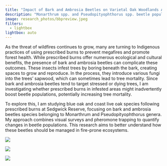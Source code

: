 ```yaml
---
title: "Impact of Bark and Ambrosia Beetles on Varietal Oak Woodlands After Fire Events"
description: "Monarthrum spp. and Pseudopityophthorus spp. beetle populations significantly influence forest health, and a deeper understanding of their relationship with fire is essential for developing safe and effective forest management techniques."
image: research_photos/bbpreview.jpeg
filters: 
  - lightbox
lightbox: auto
---
```


As the threat of wildfires continues to grow, many are turning to Indigenous practices of using prescribed burns to prevent megafires and promote forest health. While prescribed burns offer numerous ecological and cultural benefits, the presence of bark and ambrosia beetles can complicate these outcomes. These insects infest trees by boring beneath the bark, creating spaces to grow and reproduce. In the process, they introduce various fungi into the trees' sapwood, which can sometimes lead to tree mortality. Since bark and ambrosia beetles tend to target stressed or dying trees, I am investigating whether prescribed burns in infested areas might inadvertently boost beetle populations, potentially increasing tree mortality.

To explore this, I am studying blue oak and coast live oak species following prescribed burns at Sedgwick Reserve, focusing on bark and ambrosia beetles species belonging to  Monarthrum and Pseudopityophthorus genera. My approach combines visual surveys and pheromone trapping to quantify changes in beetle populations. This research aims to better understand how these beetles should be managed in fire-prone ecosystems.  

::: {layout="[[1, 1], [1]]"}

![](research_photos/bbpreview.jpeg){group="first" 
description="Bark beetle entry holes + galleries on a blue oak. Sedgwick Reserve, Dec 2024."}

![](research_photos/coaststain.jpeg){group="first"
description="Bark beetle entry hole on a coast live oak accompanied by staining from fungus. Sedgwick Reserve, Nov 2024."}

![](research_photos/blue1.jpeg){group="first"
description="Bark Beetle entry holes in a blue oak accompanied by fungus. Sedgwick Reserve, Dec 2024."}

:::